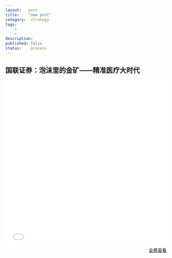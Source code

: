 ```yaml
---
layout:   post
title:    "new post"
category:  strategy
tags:     
    -  
    -   
description: 
published: false
status:    process
---
```


## 国联证券：泡沫里的金矿——精准医疗大时代

<iframe src="/finance/_posts/题材/精准医疗/20151125-国联证券-国联证券基因测序行业研究报告：泡沫里的金矿——精准医疗大时代.pdf" 
style="width:100%; height:520px;" frameborder="0">
</iframe>

<p style="margin-top: 0px; text-align:right;">
<a target="_blank" 
href="/finance/_posts/题材/精准医疗/20151125-国联证券-国联证券基因测序行业研究报告：泡沫里的金矿——精准医疗大时代.pdf">
全屏查看
</a>
</p>
